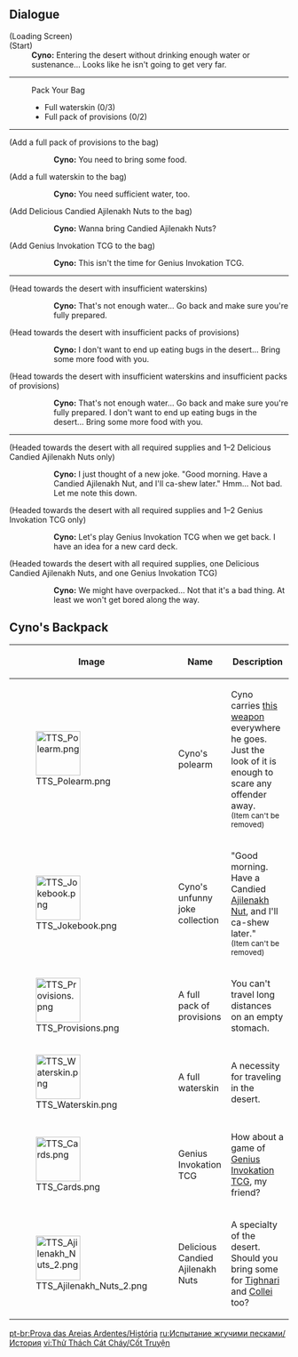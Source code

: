 {{Event Tabs}}

==Dialogue==
{{Dialogue Start}}
;(Loading Screen)
:{{Black Screen|Has he fled into the desert?}}
;(Start)
:'''Cyno:''' Entering the desert without drinking enough water or sustenance... Looks like he isn't going to get very far.
----
:Pack Your Bag
:* Full waterskin (0/3)
:* Full pack of provisions (0/2)
----
;(Add a full pack of provisions to the bag)
::'''Cyno:''' You need to bring some food.

;(Add a full waterskin to the bag)
::'''Cyno:''' You need sufficient water, too.

;(Add Delicious Candied Ajilenakh Nuts to the bag)
::'''Cyno:''' Wanna bring Candied Ajilenakh Nuts?

;(Add Genius Invokation TCG to the bag)
::'''Cyno:''' This isn't the time for Genius Invokation TCG.
----
;(Head towards the desert with insufficient waterskins)
::'''Cyno:''' That's not enough water... Go back and make sure you're fully prepared.

;(Head towards the desert with insufficient packs of provisions)
::'''Cyno:''' I don't want to end up eating bugs in the desert... Bring some more food with you.

;(Head towards the desert with insufficient waterskins and insufficient packs of provisions)
::'''Cyno:''' That's not enough water... Go back and make sure you're fully prepared. I don't want to end up eating bugs in the desert... Bring some more food with you.<!--no dialogue if bringing only the required supplies-->
----
;(Headed towards the desert with all required supplies and 1–2 Delicious Candied Ajilenakh Nuts only)
::'''Cyno:''' I just thought of a new joke. "Good morning. Have a Candied Ajilenakh Nut, and I'll ca-shew later." Hmm... Not bad. Let me note this down.

;(Headed towards the desert with all required supplies and 1–2 Genius Invokation TCG only)
::'''Cyno:''' Let's play Genius Invokation TCG when we get back. I have an idea for a new card deck.

;(Headed towards the desert with all required supplies, one Delicious Candied Ajilenakh Nuts, and one Genius Invokation TCG)
::'''Cyno:''' We might have overpacked... Not that it's a bad thing. At least we won't get bored along the way.
{{Dialogue End}}

==Cyno's Backpack==
{|class="article-table"
!Image!!Name!!Description
|-
|[[File:TTS Polearm.png|80px]]
|Cyno's polearm
|Cyno carries [[Staff of the Scarlet Sands|this weapon]] everywhere he goes. Just the look of it is enough to scare any offender away.<br><small>(Item can't be removed)</small>
|-
|[[File:TTS Jokebook.png|80px]]
|Cyno's unfunny joke collection
|"Good morning. Have a Candied [[Ajilenakh Nut]], and I'll ca-shew later."<br><small>(Item can't be removed)</small>
|-
|[[File:TTS Provisions.png|80px]]
|A full pack of provisions
|You can't travel long distances on an empty stomach.
|-
|[[File:TTS Waterskin.png|80px]]
|A full waterskin
|A necessity for traveling in the desert.
|-
|[[File:TTS Cards.png|80px]]
|Genius Invokation TCG
|How about a game of [[Genius Invokation TCG]], my friend?
|-
|[[File:TTS Ajilenakh Nuts 2.png|80px]]
|Delicious Candied Ajilenakh Nuts
|A specialty of the desert. Should you bring some for [[Tighnari]] and [[Collei]] too?
|}

[[pt-br:Prova das Areias Ardentes/História]]
[[ru:Испытание жгучими песками/История]]
[[vi:Thử Thách Cát Cháy/Cốt Truyện]]